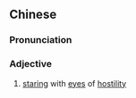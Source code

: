 ==Chinese==
{{zh-forms|2=stare|3=stare|alt=眼倔倔,眼𥇣𥇣}}

===Pronunciation===
{{zh-pron
|c=ngaan5 gwat6 gwat6
|cat=a
}}

===Adjective===
{{zh-adj}}

# {{lb|zh|Cantonese}} [[staring]] with [[eye]]s of [[hostility]]
#: {{zh-x|隔籬 個 同學 成{seng4}日 都 眼掘掘 噉 𥄫 到 我 實 一 實，搞到 我 好 唔 自在 啊。|The student beside me always stares at me '''with eyes of hostility''', which makes me really uncomfortable.|C}}